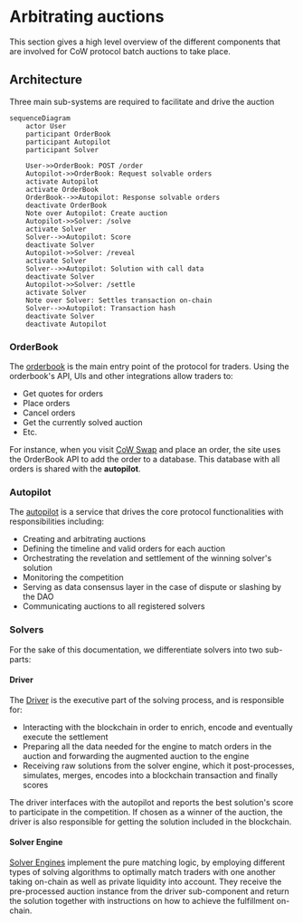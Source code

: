 # Arbitrating auctions

This section gives a high level overview of the different components that are involved for CoW protocol batch auctions to take place.

## Architecture

Three main sub-systems are required to facilitate and drive the auction

```mermaid
sequenceDiagram
    actor User
    participant OrderBook
    participant Autopilot
    participant Solver

    User->>OrderBook: POST /order
    Autopilot->>OrderBook: Request solvable orders
    activate Autopilot
    activate OrderBook
    OrderBook-->>Autopilot: Response solvable orders
    deactivate OrderBook
    Note over Autopilot: Create auction
    Autopilot->>Solver: /solve
    activate Solver
    Solver-->>Autopilot: Score
    deactivate Solver
    Autopilot->>Solver: /reveal
    activate Solver
    Solver-->>Autopilot: Solution with call data
    deactivate Solver
    Autopilot->>Solver: /settle
    activate Solver
    Note over Solver: Settles transaction on-chain
    Solver-->>Autopilot: Transaction hash
    deactivate Solver
    deactivate Autopilot
```

### OrderBook

The [orderbook](./arbitrate/orderbook) is the main entry point of the protocol for traders.
Using the orderbook's API, UIs and other integrations allow traders to:

- Get quotes for orders
- Place orders
- Cancel orders
- Get the currently solved auction
- Etc.

For instance, when you visit [CoW Swap](https://swap.cow.fi) and place an order, the site uses the OrderBook API to add the order to a database. 
This database with all orders is shared with the **autopilot**.

### Autopilot

The [autopilot](./arbitrate/autopilot) is a service that drives the core protocol functionalities with responsibilities including:

- Creating and arbitrating auctions
- Defining the timeline and valid orders for each auction
- Orchestrating the revelation and settlement of the winning solver's solution
- Monitoring the competition
- Serving as data consensus layer in the case of dispute or slashing by the DAO
- Communicating auctions to all registered solvers

### Solvers 
For the sake of this documentation, we differentiate solvers into two sub-parts:

#### Driver

The [Driver](./arbitrate/solver/driver) is the executive part of the solving process, and is responsible for:

- Interacting with the blockchain in order to enrich, encode and eventually execute the settlement
- Preparing all the data needed for the engine to match orders in the auction and forwarding the augmented auction to the engine
- Receiving raw solutions from the solver engine, which it post-processes, simulates, merges, encodes into a blockchain transaction and finally scores

The driver interfaces with the autopilot and reports the best solution's score to participate in the competition.
If chosen as a winner of the auction, the driver is also responsible for getting the solution included in the blockchain.

#### Solver Engine

[Solver Engines](./arbitrate/solver/solver-engine) implement the pure matching logic, by employing different types of solving algorithms to optimally match traders with one another taking on-chain as well as private liquidity into account.
They receive the pre-processed auction instance from the driver sub-component and return the solution together with instructions on how to achieve the fulfillment on-chain.
